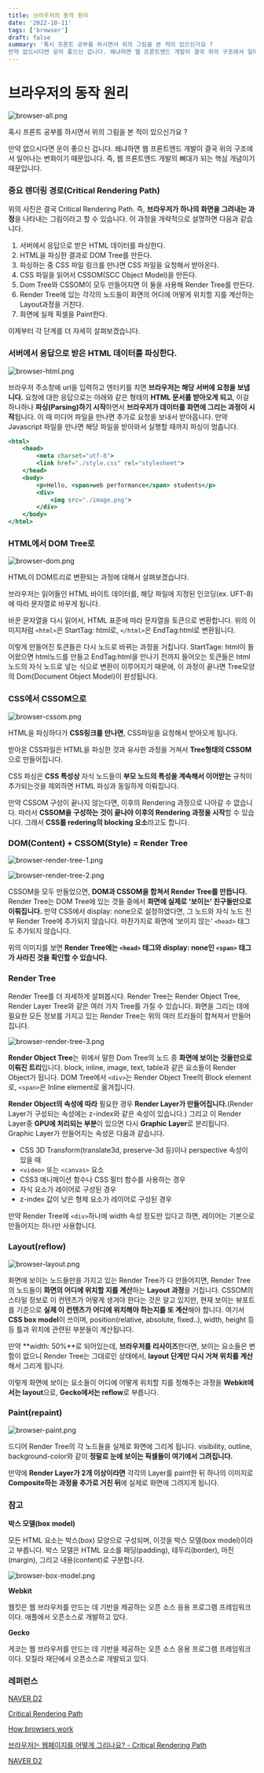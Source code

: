 ```yaml
---
title: 브라우저의 동작 원리
date: '2022-10-11'
tags: ['browser']
draft: false
summary: '혹시 프론트 공부를 하시면서 위의 그림을 본 적이 있으신가요 ? 
만약 없으시다면 운이 좋으신 겁니다. 왜냐하면 웹 프론트엔드 개발이 결국 위의 구조에서 일어나는 변화이기 때문입니다. 즉, 웹 프론트엔드 개발의 뼈대가 되는 핵심 개념이기 때문입니다.'
---
```


# 브라우저의 동작 원리

![browser-all.png](/static/images/browser-all.png)

혹시 프론트 공부를 하시면서 위의 그림을 본 적이 있으신가요 ?

만약 없으시다면 운이 좋으신 겁니다. 왜냐하면 웹 프론트엔드 개발이 결국 위의 구조에서 일어나는 변화이기 때문입니다. 즉, 웹 프론트엔드 개발의 뼈대가 되는 핵심 개념이기 때문입니다.

### 중요 렌더링 경로(Critical Rendering Path)

위의 사진은 결국 Critical Rendering Path. 즉, **브라우저가 하나의 화면을 그려내는 과정**을 나타내는 그림이라고 할 수 있습니다. 이 과정을 개략적으로 설명하면 다음과 같습니다.

1. 서버에서 응답으로 받은 HTML 데이터를 파싱한다.
2. HTML을 파싱한 결과로 DOM Tree를 만든다.
3. 파싱하는 중 CSS 파일 링크를 만나면 CSS 파일을 요청해서 받아온다.
4. CSS 파일을 읽어서 CSSOM(SCC Object Model)을 만든다.
5. Dom Tree와 CSSOM이 모두 만들어지면 이 둘을 사용해 Render Tree를 만든다.
6. Render Tree에 있는 각각의 노드들이 화면의 어디에 어떻게 위치할 지를 계산하는 Layout과정을 거친다.
7. 화면에 실제 픽셀을 Paint한다.

이제부터 각 단계를 더 자세히 살펴보겠습니다.

### 서버에서 응답으로 받은 HTML 데이터를 파싱한다.

![browser-html.png](/static/images/browser-html.png)

브라우저 주소창에 url을 입력하고 엔터키를 치면 **브라우저는 해당 서버에 요청을 보냅니다.** 요청에 대한 응답으로는 아래와 같은 형태의 **HTML 문서를 받아오게 되고**, 이걸 하나하나 **파싱(Parsing)하기 시작**하면서 **브라우저가 데이터를 화면에 그리는 과정이 시작**됩니다. 이 때 미디어 파일을 만나면 추가로 요청을 보내서 받아옵니다. 만약 Javascript 파일을 만나면 해당 파일을 받아와서 실행할 때까지 파싱이 멈춥니다.

```jsx
<html>
	<head>
		<meta charset="utf-8">
		<link href="./style.css" rel="stylesheet">
	</head>
	<body>
	    <p>Hello, <span>web performance</span> students</p>
	    <div>
	        <img src="./image.png">
	    </div>
	</body>
</html>
```

### HTML에서 DOM Tree로

![browser-dom.png](/static/images/browser-dom.png)

HTML이 DOM트리로 변환되는 과정에 대해서 살펴보겠습니다.

브라우저는 읽어들인 HTML 바이트 데이터를, 해당 파일에 지정된 인코딩(ex. UFT-8)에 따라 문자열로 바꾸게 됩니다.

바꾼 문자열을 다시 읽어서, HTML 표준에 따라 문자열을 토큰으로 변환합니다. 위의 이미지처럼 `<html>`은 StartTag: html로, `</html>`은 EndTag:html로 변환됩니다.

이렇게 만들어진 토큰들은 다시 노드로 바뀌는 과정을 거칩니다. StartTage: html이 들어왔으면 html노드를 만들고 EndTag:html을 만나기 전까지 들어오는 토큰들은 html노드의 자식 노드로 넣는 식으로 변환이 이루어지기 때문에, 이 과정이 끝나면 Tree모양의 Dom(Document Object Model)이 완성됩니다.

### CSS에서 CSSOM으로

![browser-cssom.png](/static/images/browser-cssom.png)

HTML을 파싱하다가 **CSS링크를 만나면**, CSS파일을 요청해서 받아오게 됩니다.

받아온 CSS파일은 HTML을 파싱한 것과 유사한 과정을 거쳐서 **Tree형태의 CSSOM**으로 만들어집니다.

CSS 파싱은 **CSS 특성상** 자식 노드들이 **부모 노드의 특성을 계속해서 이어받는** 규칙이 추가되는것을 제외하면 HTML 파싱과 동일하게 이뤄집니다.

만약 CSSOM 구성이 끝나지 않는다면, 이후의 Rendering 과정으로 나아갈 수 없습니다. 따라서 **CSSOM을 구성하는 것이 끝나야 이후의 Rendering 과정을 시작**할 수 있습니다. 그래서 **CSS를 redering의 blocking 요소**라고도 합니다.

### DOM(Content) + CSSOM(Style) = Render Tree

![browser-render-tree-1.png](/static/images/browser-render-tree-1.png)

![browser-render-tree-2.png](/static/images/browser-render-tree-2.png)

CSSOM을 모두 만들었으면, **DOM과 CSSOM을 합쳐서 Render Tree를 만듭니다.** Render Tree는 DOM Tree에 있는 것들 중에서 **화면에 실제로 ‘보이는’ 친구들만으로 이뤄집니다.** 만약 CSS에서 display: none으로 설정하였다면, 그 노드와 자식 노드 전부 Render Tree에 추가되지 않습니다. 마찬가지로 화면에 ‘보이지 않는’ `<head>` 태그도 추가되지 않습니다.

위의 이미지를 보면 **Render Tree에는 `<head>` 태그와 display: none인 `<span>` 태그가 사라진 것을 확인할 수 있습니다.**

### Render Tree

Render Tree를 더 자세하게 살펴봅시다. Render Tree는 Render Object Tree, Render Layer Tree와 같은 여러 가지 Tree를 가질 수 있습니다. 화면을 그리는 데에 필요한 모든 정보를 가지고 있는 Render Tree는 위의 여러 트리들이 합쳐져서 만들어집니다.

![browser-render-tree-3.png](/static/images/browser-render-tree-3.png)

**Render Object Tree**는 위에서 말한 Dom Tree의 노드 중 **화면에 보이는 것들만으로 이뤄진 트리**입니다. block, inline, image, text, table과 같은 요소들이 Render Object가 됩니다. DOM Tree에서 `<div>`는 Render Object Tree의 Block element로, `<span>`은 Inline element로 옮겨집니다.

**Render Object의 속성에 따라** 필요한 경우 **Render Layer가 만들어집니다.**(Render Layer가 구성되는 속성에는 z-index와 같은 속성이 있습니다.) 그리고 이 Render Layer중 **GPU에 처리되는 부분**이 있으면 다시 **Graphic Layer**로 분리됩니다. Graphic Layer가 만들어지는 속성은 다음과 같습니다.

- CSS 3D Transform(translate3d, preserve-3d 등)이나 perspective 속성이 있을 때
- `<video>` 또는 `<canvas>` 요소
- CSS3 애니메이션 함수나 CSS 필터 함수를 사용하는 경우
- 자식 요소가 레이어로 구성된 경우
- z-index 값이 낮은 형제 요소가 레이어로 구성된 경우

만약 Render Tree에 `<div>`하나에 width 속성 정도만 있다고 하면, 레이어는 기본으로 만들어지는 하나만 사용합니다.

### Layout(reflow)

![browser-layout.png](/static/images/browser-layout.png)

화면에 보이는 노드들만을 가지고 있는 Render Tree가 다 만들어지면, Render Tree의 노드들이 **화면의 어디에 위치할 지를 계산**하는 **Layout 과정**을 거칩니다. CSSOM의 스타일 정보로 이 컨텐츠가 어떻게 생겨야 한다는 것은 알고 있지만, 현재 보이는 뷰포트를 기준으로 **실제 이 컨텐츠가 어디에 위치해야 하는지를 또 계산**해야 합니다. 여기서 **CSS box model**이 쓰이며, position(relative, absolute, fixed..), width, height 등등 틀과 위치에 관련된 부분들이 계산됩니다.

만약 **width: 50%**로 되어있는데, **브라우저를 리사이즈**한다면, 보이는 요소들은 변함이 없으니 Render Tree는 그대로인 상태에서, **layout 단계만 다시 거쳐 위치를 계산**해서 그리게 됩니다.

이렇게 화면에 보이는 요소들이 어디에 어떻게 위치할 지를 정해주는 과정을 **Webkit에서는 layout**으로, **Gecko에서는 reflow**로 부릅니다.

### Paint(repaint)

![browser-paint.png](/static/images/browser-paint.png)

드디어 Render Tree의 각 노드들을 실제로 화면에 그리게 됩니다. visibility, outline, background-color와 같이 **정말로 눈에 보이는 픽셀들이 여기에서 그려집니다.**

만약에 **Render Layer가 2개 이상이라면** 각각의 Layer를 paint한 뒤 하나의 이미지로 **Composite하는 과정을 추가로 거친 뒤**에 실제로 화면에 그려지게 됩니다.

### 참고

**박스 모델(box model)**

모든 HTML 요소는 박스(box) 모양으로 구성되며, 이것을 박스 모델(box model)이라고 부릅니다. 박스 모델은 HTML 요소를 패딩(padding), 테두리(border), 마진(margin), 그리고 내용(content)로 구분합니다.

![browser-box-model.png](/static/images/browser-box-model.png)

**Webkit**

웹킷은 웹 브라우저를 만드는 데 기반을 제공하는 오픈 소스 응용 프로그램 프레임워크이다. 애플에서 오픈소스로 개발하고 있다.

**Gecko**

게코는 웹 브라우저를 만드는 데 기반을 제공하는 오픈 소스 응용 프로그램 프레임워크이다. 모질라 재단에서 오픈소스로 개발되고 있다.

### 레퍼런스

[NAVER D2](https://d2.naver.com/helloworld/59361)

[Critical Rendering Path](https://web.dev/critical-rendering-path/)

[How browsers work](https://web.dev/howbrowserswork/)

[브라우저는 웹페이지를 어떻게 그리나요? - Critical Rendering Path](https://m.post.naver.com/viewer/postView.nhn?volumeNo=8431285&memberNo=34176766)

[NAVER D2](https://d2.naver.com/helloworld/2061385)
